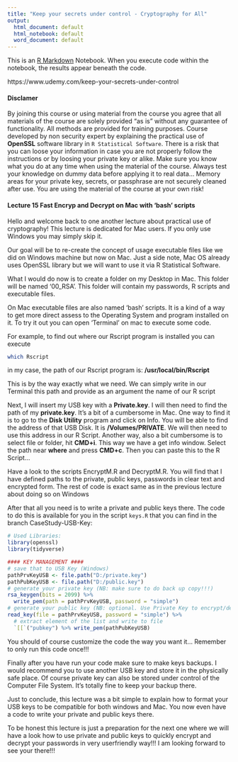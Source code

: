 ```yaml
---
title: "Keep your secrets under control - Cryptography for All"
output:
  html_document: default
  html_notebook: default
  word_document: default
---
```


This is an [R Markdown](http://rmarkdown.rstudio.com) Notebook. When you execute code within the notebook, the results appear beneath the code. 

https://www.udemy.com/keep-your-secrets-under-control

#### Disclamer

By joining this course or using material from the course you agree that all materials of the course are solely provided "as is" without any guarantee of functionality. All methods are provided for training purposes. Course developed by non security expert by explaining the practical use of **OpenSSL** software library in `R Statistical Software`. There is a risk that you can loose your information in case you are not properly follow the instructions or by loosing your private key or alike. Make sure you know what you do at any time when using the material of the course. Always test your knowledge on dummy data before applying it to real data... Memory areas for your private key, secrets, or passphrase are not securely cleaned after use. You are using the material of the course at your own risk!

#### Lecture 15 Fast Encryp and Decrypt on Mac with 'bash' scripts

Hello and welcome back to one another lecture about practical use of cryptography! This lecture is dedicated for Mac users. If you only use Windows you may simply skip it.

Our goal will be to re-create the concept of usage executable files like we did on Windows machine but now on Mac. Just a side note, Mac OS already uses OpenSSL library but we will want to use it via R Statistical Software.

What I would do now is to create a folder on my Desktop in Mac. This folder will be named '00_RSA'. This folder will contain my passwords, R scripts and executable files.

On Mac executable files are also named 'bash' scripts. It is a kind of a way to get more direct assess to the Operating System and program installed on it. To try it out you can open 'Terminal' on mac to execute some code.

For example, to find out where our Rscript program is installed you can execute

```bash
which Rscript
```

in my case, the path of our Rscript program is: **/usr/local/bin/Rscript**

This is by the way exactly what we need. We can simply write in our Terminal this path and provide as an argument the name of our R script

Next, I will insert my USB key with a **Private.key**. I will then need to find the path of my **private.key**. It's a bit of a cumbersome in Mac. One way to find it is to go to the **Disk Utility** program and click on Info. You will be able to find the address of that USB Disk. It is **/Volumes/PRIVATE**. We will then need to use this address in our R Script. Another way, also a bit cumbersome is to select file or folder, hit **CMD+i**. This way we have a get info window. Select the path near **where** and press **CMD+c**. Then you can paste this to the R Script...

Have a look to the scripts EncryptM.R and DecryptM.R. You will find that I have defined paths to the private, public keys, passwords in clear text and encrypted form. The rest of code is exact same as in the previous lecture about doing so on Windows




After that all you need is to write a private and public keys there. The code to do this is available for you in the script `keys.R` that you can find in the branch CaseStudy-USB-Key:

```r
# Used Libraries:
library(openssl)
library(tidyverse)

#### KEY MANAGEMENT ####
# save that to USB Key (Windows)
pathPrvKeyUSB <- file.path("D:/private.key")
pathPubKeyUSB <- file.path("D:/public.key")
# generate your private key (NB: make sure to do back up copy!!!)
rsa_keygen(bits = 2099) %>% 
  write_pem(path = pathPrvKeyUSB, password = "simple")
# generate your public key (NB: optional. Use Private Key to encrypt/decrypt)
read_key(file = pathPrvKeyUSB, password = "simple") %>% 
  # extract element of the list and write to file
  `[[`("pubkey") %>% write_pem(pathPubKeyUSB)

```

You should of course customize the code the way you want it... Remember to only run this code once!!!

Finally after you have run your code make sure to make keys backups. I would recommend you to use another USB key and store it in the physically safe place. Of course private key can also be stored under control of the Computer File System. It's totally fine to keep your backup there.

Just to conclude, this lecture was a bit simple to explain how to format your USB keys to be compatible for both windows and Mac. You now even have a code to write your private and public keys there.

To be honest this lecture is just a preparation for the next one where we will have a look how to use private and public keys to quickly encrypt and decrypt your passwords in very userfriendly way!!! I am looking forward to see your there!!!


